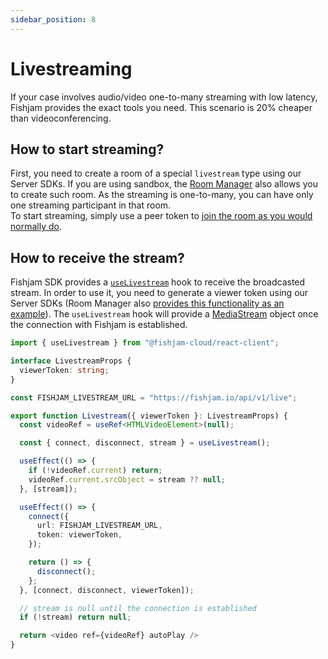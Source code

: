 ```yaml
---
sidebar_position: 8
---
```


# Livestreaming

If your case involves audio/video one-to-many streaming with low latency, Fishjam provides the exact tools you need. This scenario is 20% cheaper than videoconferencing.

## How to start streaming?

First, you need to create a room of a special `livestream` type using our Server SDKs. If you are using sandbox, the [Room Manager](/room-manager#how-do-i-use-it) also allows you to create such room.
As the streaming is one-to-many, you can have only one streaming participant in that room.  
To start streaming, simply use a peer token to [join the room as you would normally do](/react/connecting).

## How to receive the stream?

Fishjam SDK provides a [`useLivestream`](/api/web/functions/useLivestream) hook to receive the broadcasted stream.
In order to use it, you need to generate a viewer token using our Server SDKs (Room Manager also [provides this functionality as an example](https://github.com/fishjam-cloud/js-server-sdk/blob/main/examples/room-manager/src/routes/rooms.ts)).
The `useLivestream` hook will provide a [MediaStream](https://developer.mozilla.org/en-US/docs/Web/API/MediaStream) object once the connection with Fishjam is established.

```ts
import { useLivestream } from "@fishjam-cloud/react-client";

interface LivestreamProps {
  viewerToken: string;
}

const FISHJAM_LIVESTREAM_URL = "https://fishjam.io/api/v1/live";

export function Livestream({ viewerToken }: LivestreamProps) {
  const videoRef = useRef<HTMLVideoElement>(null);

  const { connect, disconnect, stream } = useLivestream();

  useEffect(() => {
    if (!videoRef.current) return;
    videoRef.current.srcObject = stream ?? null;
  }, [stream]);

  useEffect(() => {
    connect({
      url: FISHJAM_LIVESTREAM_URL,
      token: viewerToken,
    });

    return () => {
      disconnect();
    };
  }, [connect, disconnect, viewerToken]);

  // stream is null until the connection is established
  if (!stream) return null;

  return <video ref={videoRef} autoPlay />
}
```
